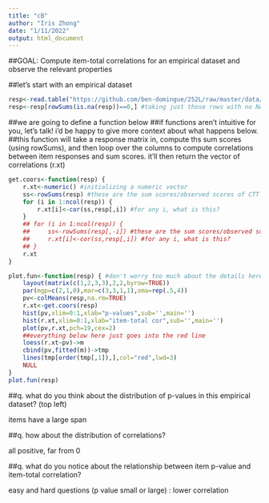 ```yaml
---
title: "cB"
author: "Iris Zhong"
date: "1/11/2022"
output: html_document
---
```


##GOAL: Compute item-total correlations for an empirical dataset and observe the relevant properties

##let's start with an empirical dataset


```r
resp<-read.table("https://github.com/ben-domingue/252L/raw/master/data/emp-rasch.txt",header=FALSE)
resp<-resp[rowSums(is.na(resp))==0,] #taking just those rows with no NAs (i am omitting any respondents who skipped an item)
```


##we are going to define a function below
##if functions aren't intuitive for you, let's talk! i'd be happy to give more context about what happens below.
##this function will take a response matrix in, compute ths sum scores (using rowSums), and then loop over the columns to compute correlations between item responses and sum scores. it'll then return the vector of correlations (r.xt)


```r
get.coors<-function(resp) {
    r.xt<-numeric() #initializing a numeric vector
    ss<-rowSums(resp) #these are the sum scores/observed scores of CTT
    for (i in 1:ncol(resp)) {
        r.xt[i]<-cor(ss,resp[,i]) #for any i, what is this?
    }
    ## for (i in 1:ncol(resp)) {
    ##     ss<-rowSums(resp[,-i]) #these are the sum scores/observed scores of CTT
    ##     r.xt[i]<-cor(ss,resp[,i]) #for any i, what is this?
    ## }
    r.xt
}

plot.fun<-function(resp) { #don't worry too much about the details here in the first pass.
    layout(matrix(c(1,2,3,3),2,2,byrow=TRUE))
    par(mgp=c(2,1,0),mar=c(3,3,1,1),oma=rep(.5,4))
    pv<-colMeans(resp,na.rm=TRUE)
    r.xt<-get.coors(resp)
    hist(pv,xlim=0:1,xlab="p-values",sub='',main='')
    hist(r.xt,xlim=0:1,xlab="item-total cor",sub='',main='')
    plot(pv,r.xt,pch=19,cex=2)
    ##everything below here just goes into the red line
    loess(r.xt~pv)->m
    cbind(pv,fitted(m))->tmp
    lines(tmp[order(tmp[,1]),],col="red",lwd=3)
    NULL
}
plot.fun(resp)
```

##q. what do you think about the distribution of p-values in this empirical dataset? (top left)

items have a large span

##q. how about the distribution of correlations?

all positive, far from 0

##q. what do you notice about the relationship between item p-value and item-total correlation?

easy and hard questions (p value small or large) : lower correlation
